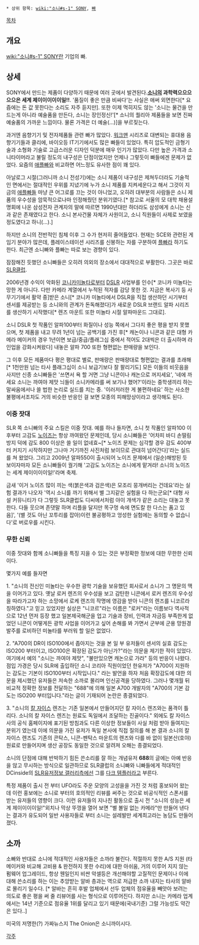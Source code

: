  * 상위 항목: [[wiki:"소니#s-1" SONY]], [[빠]]

[[목차]]
== 개요 ==
[[wiki:"소니#s-1" SONY]]란 기업의 빠. 

== 상세 ==
SONY에서 만드는 제품이 다양하기 때문에 여러 곳에서 발견된다.'''[[소니]]의 과학력으으으으으은 세계 제이이이이이일!!'''. '품질이 좋은 만큼 비싸다'는 사실은 애써 외면한다[* 요즘에는 돈 값 못한다는 소리도 자주 듣지만]. 또한 이제 먹히지도 않는 '소니는 물건을 만드는게 아니라 예술품을 만든다, 소니는 장인정신!'[* 소니의 퀄리아 제품들을 보면 진짜 예술품의 가까운 느낌이다. 물론 가격은 더 예술(...)]을 부르짖는다.

과거엔 음향기기 및 전자제품들 관련 빠가 많았다. [[워크맨]] 시리즈로 대변되는 휴대용 음향기기들과 클리에, 바이오등 IT기기에서도 많은 빠들이 있었다. 특히 압도적인 금형기술과 소형화 기술로 고급스러운 디자인 덕분에 매우 인기가 많았다. 다만 높은 가격과 소니타이머라고 불릴 정도의 내구성은 단점이었지만 언제나 그렇듯이 빠들에겐 문제가 없었다. 요즘의 [[애플빠]]와 비교하면 어느정도 유사한 점이 꽤 있다. 

아날로그 시절(그러니까 소니 전성기)에는 소니 제품이 내구성은 제쳐두더라도 기술적인 면에서는 절대적인 우위를 지녔기에 누가 소니 제품를 지켜세운다고 해서 그것이 지금의 [[애플빠]]들 마냥 큰 어그로를 끄는 것이 아니었고, 오히려 대부분의 사람들은 소니 제품의 우수성을 암묵적으로나마 인정해줬던 분위기였다.[* 참고로 서울의 모 대학 채용설명회에 나온 삼성전자 관계자의 말에 따르면 1990년대만 하더라도 삼성에게 소니는 신과 같은 존재였다고 한다. 소니 본사건물 자체가 사원이고, 소니 직원들이 사제로 보였을 정도였다고 하니(...).]

하지만 소니의 전반적인 침체 이후 그 수가 현저히 줄어들었다. 현재는 SCE와 관련된 게임기 분야가 많은데, 플레이스테이션 시리즈를 신봉하는 자를 구분하여 [[플빠]]라 하기도 한다. 최근엔 소니빠와 플빠는 따로 보는 경향이 있다.

잠잠해진 듯했던 소니빠들은 오히려 의외의 장소에서 대대적으로 부활한다. 그곳은 바로 [[SLR클럽]].

2006년경 수익이 악화된 [[코니카미놀타]]로부터 [[DSLR]] 사업부를 인수[* 코니카 미놀타는 망한 게 아니다. 다만 카메라 계열에서 누적된 적자를 감당 못한 것. 지금은 복사기 등 사무기기에서 활약 중]받은 소니[* 코니카 미놀타에서 DSLR을 직접 생산하던 시기부터 센서를 제공받는 등 소니와의 관계가 돈독해졌다]가 새로운 DSLR 브랜드 알파 시리즈를 생산하기 시작했다[* 렌즈 마운트 또한 미놀타 시절 알파마운드 그대로].

소니 DSLR 첫 작품인 알파100부터 화질이나 성능 쪽에서 그다지 좋은 평을 받지 못했으며, 첫 제품을 내고 무려 1년이 넘는 공백기를 가진 후[* 캐논이나 니콘과 같은 대형 카메라 메이커의 경우 1년이면 보급/중급/플래그십 중에서 적어도 2대씩은 더 출시하며 라인업을 강화시켜왔다] 내놓은 알파 700 또한 형편없는 판매량을 보인다.

그 이후 모든 제품마다 평은 평대로 별로, 판매량은 판매량대로 형편없는 결과를 초래해[* 1천만원 넘는 타사 플래그십이 소니 보급기보다 잘 팔리기도] 모든 이들의 비웃음을 사지만 신종 소니빠들은 '쓰면서 욕 할 거면 그냥 니콘이나 캐논으로 꺼지세요', '네에 까세요 소니는 까여야 제맛 늬들이 소니카메라를 써 보기나 했어?'이라는 중학생끼리 하는 말싸움에서나 쓸 법한 논리로 실드를 치는 중. '이러저러한 게 불편하네요' 하는 사소한 불평에서조차도 거의 비슷한 반응인 걸 보면 모종의 피해망상이라고 생각해도 된다.

=== 이중 잣대 ===
SLR 쪽 소니빠의 주요 스킬은 이중 잣대. 예를 하나 들자면, 소니 첫 작품인 알파100 이후부터 고감도 [[노이즈]]는 항상 까여왔던 문제인데, 당시 소니빠들은 '어차피 바디 손떨림방지 덕에 감도 800 이상은 쓸 일이 없네효~[* 노이즈 문제는 심각할 경우 감도 400부터 커지기 시작하지만 그나마 거기까진 사진처럼 보이므로 관대히 넘어간다]'라는 실드를 쳐 왔었다. 그리고 2009년 알파550이 출시되어 노이즈 문제에서 (일순)해방된 듯 보이자마자 모든 소니빠들이 궐기해 '고감도 노이즈는 소니에게 맡겨라! 소니의 노이즈는 세계 제이이이이일!'라며 축제.

금새 '이거 노이즈 많이 끼는 색(붉은색과 검은색)은 모조리 뭉개버리는 건데요'라는 실험 결과가 나오자 '역시 소니를 까기 위해서 별 그지같은 실험을 다 하는군요[* 대형 사설 커뮤니티가 다 그렇듯 SLR클럽도 디씨에서처럼 야이 개색갸 같은 소리는 대놓고 못 한다. 다들 웃으며 존댓말 하며 리플을 달지만 목구멍 속에 면도칼 한 다스는 품고 있음]', '(별 것도 아닌 꼬투리를 잡아)이런 불공평하고 엉성한 실험에는 동의할 수 없습니다'로 버로우를 시킨다.
=== 무한 신뢰 ===
이중 잣대와 함께 소니빠들을 특징 지을 수 있는 것은 부정확한 정보에 대한 무한한 신뢰 이다.

몇가지 예를 들자면
 
1. "소니의 전신인 미놀타는 우수한 광학 기술을 보유했던 회사로서 소니가 그 명문의 맥을 이어가고 있다. 옛날 로커 렌즈의 우수성을 보고 감탄한 니콘에서 로커 렌즈의 우수성을 따라가고자 하는 소망에서 로케 렌즈의 작명에 영감을 받아 니콘의 렌즈를 니코르라 칭하였다."고 믿고 있었지만 실상은 "니코르"라는 이름은 "로커"라는 이름보다 역사적으로 12년 먼저 등장 했고 일본제국해군을 업고 기술과 장비, 인력과 자금등 부족한게 없었던 니콘이 어떻게든 광학 사업을 이어가고 싶어 손해를 봐 가면서 군부에 군용 망원경 발주를 로비하던 미놀타를 부러워 할 일은 없었다.

2. "A700의 DR이 ISO100에서 좁아지는 것을 본 일 부 유저들이 센서의 실효 감도는 ISO200 부터이고, ISO100은 확장된 감도가 아닌가?"라는 의문을 제기한 적이 있었다.
여기에서 예의 "소니는 까여야 제맛", "불만있으면 캐논으로 가라" 등의 반응이 나왔다. 점입 가경은 당시 SLR에 출입하던 소니 코리아 직원이었던 한유저가 "A700이 지원하는 감도는 기본이 ISO100부터 시작입니다." 라는 발언을 하자 처음 확장감도에 대한 의문을 제시했던 유저들은 저속한 소까로 몰리며 인신공격을 당하였다. 그러나 몇개월 뒤 비교적 정확한 정보를 전달하는 "688"에 의해 일본 A700 개발자의 "A700의 기본 감도는 ISO200 부터입니다."라는 글이 기재되어 논란은 종결되었다.

3. "소니의 [[칼 자이스]] 렌즈는 기존 일본에서 만들어지던 칼 자이스 렌즈와는 품격이 틀리다. 소니의 칼 자이스 렌즈는 원료도 독일에서 조달하는 진골이다." 외에도 칼 자이스사의 공식 홈페이지에 표기된 방침과도 다른 이상한 정보들이 사실 처럼 받아 들여지는 분위기 였는데 이에 의문을 가진 유저가 독일 본사에 직접 질의를 해 본 결과 소니의 칼 자이스 렌즈도 기존의 콘탁스, 니콘-펜탁스 마운트의 렌즈와 다를 바 없이 일본산(호야)원료로 만들어지며 생산 공장도 동일한 것으로 알려져 오해는 종결되었다.

소니의 단점에 대해 반박하기 힘든 쓴소리를 잘 하는 개념유저 '''688'''의 글에는 아예 반응을 않고 무시하는 방식으로 일관하므로 SLR클럽의 소니빠와 니빠들에게 적대적인 DCinside의 [[SLR유저정보 갤러리]]측에선 그를 [[다크 템플러]]라고 부른다.

특정 제품이 출시 전 부터 UFO라도 주운 모양의 고성을을 가진 것 처럼 홍보되어 왔는데 이런 홍보에는 소니로 부터의 호의적인 리뷰를 써주는 것으로 비공식적인 스폰서를 받는 유저들의 영향이 크다. 이런 유저들의 지나친 활동으로 출시 전 "소니의 성능은 세계 제이이이이일!"외치나 막상 뚜껑을 열어 보면 "별 볼일 없는 카메라"만 만들어 낸다는 결과가 유도되어 일반 사용자들로 부터 소니는 설레발만 세계최고라는 농담도 만들어졌다.

== 소까 ==
소빠와 반대로 소니에 적대적인 사용자들은 소까라 불린다.
적절하지 못한 A/S 지원 (타 메이커와 비교해 고비용 & 완전하지 못한 수리)에 대한 아쉬움, 거의 이루어 지지 않는 펌웨어 업그레이드, 항상 웬일인지 비싼 악셀등은 개선해야할 고질적인 문제이나 이에 대해 쓴소리를 하는 이는 추앙받는 알바 층과는 역으로 저급한 소까 내지는 타사의 알바로 몰리기 일수다. [* 알바는 흔히 후발 업체에서 선두 업체의 점유율을 빼앗아 보려는 의도로 좋은 평을 써 줄 리뷰어를 사는 형식으로 이루어진다. 하지만 소니는 카메라 업계에서는 14년 기준으로 점유율 1위를 달리고 있기 때문에(국내기준) 그럴 가능성도 약간은 있다..]

{{{#!html
<object width="560" height="349"><param name="movie" value="http://www.youtube.com/v/8AyVh1_vWYQ?fs=1&amp;hl=ko_KR"></param><param name="allowFullScreen" value="true"></param><param name="allowscriptaccess" value="always"></param><embed src="http://www.youtube.com/v/8AyVh1_vWYQ?fs=1&amp;hl=ko_KR" type="application/x-shockwave-flash" width="560" height="349" allowscriptaccess="always" allowfullscreen="true"></embed></object>
}}}
미국의 저명한(?) 가짜뉴스지 The Onion은 소니까이시다.

[[각주]]
